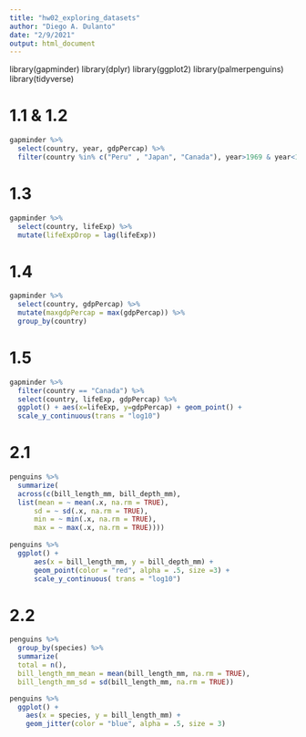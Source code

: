 ```yaml
---
title: "hw02_exploring_datasets"
author: "Diego A. Dulanto"
date: "2/9/2021"
output: html_document
---
```


library(gapminder)
library(dplyr)
library(ggplot2)
library(palmerpenguins)
library(tidyverse)

# 1.1 & 1.2

```r
gapminder %>%
  select(country, year, gdpPercap) %>%
  filter(country %in% c("Peru" , "Japan", "Canada"), year>1969 & year<1980)
```


# 1.3

```r
gapminder %>%
  select(country, lifeExp) %>%
  mutate(lifeExpDrop = lag(lifeExp))
```



# 1.4 

```r
gapminder %>%
  select(country, gdpPercap) %>%
  mutate(maxgdpPercap = max(gdpPercap)) %>%
  group_by(country)
```



# 1.5

```r
gapminder %>%
  filter(country == "Canada") %>%
  select(country, lifeExp, gdpPercap) %>%
  ggplot() + aes(x=lifeExp, y=gdpPercap) + geom_point() +
  scale_y_continuous(trans = "log10")
```
  
# 2.1

```r
penguins %>%
  summarize(
  across(c(bill_length_mm, bill_depth_mm),
  list(mean = ~ mean(.x, na.rm = TRUE),
      sd = ~ sd(.x, na.rm = TRUE),
      min = ~ min(.x, na.rm = TRUE),
      max = ~ max(.x, na.rm = TRUE))))
      
penguins %>%       
  ggplot() + 
      aes(x = bill_length_mm, y = bill_depth_mm) + 
      geom_point(color = "red", alpha = .5, size =3) +
      scale_y_continuous( trans = "log10")

```


# 2.2

```r
penguins %>%
  group_by(species) %>%
  summarize(
  total = n(),
  bill_length_mm_mean = mean(bill_length_mm, na.rm = TRUE),
  bill_length_mm_sd = sd(bill_length_mm, na.rm = TRUE))

penguins %>%
  ggplot() +
    aes(x = species, y = bill_length_mm) +
    geom_jitter(color = "blue", alpha = .5, size = 3)
```


  
  